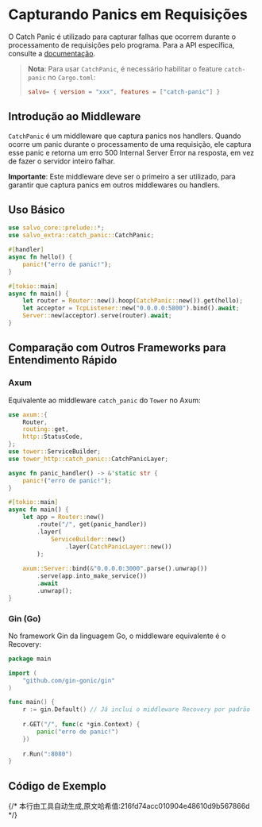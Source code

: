 # Capturando Panics em Requisições

O Catch Panic é utilizado para capturar falhas que ocorrem durante o processamento de requisições pelo programa. Para a API específica, consulte a [documentação](https://docs.rs/salvo_extra/latest/salvo_extra/catch_panic/index.html).

> **Nota**: Para usar `CatchPanic`, é necessário habilitar o feature `catch-panic` no `Cargo.toml`:
> ```toml
> salvo= { version = "xxx", features = ["catch-panic"] }
> ```

## Introdução ao Middleware

`CatchPanic` é um middleware que captura panics nos handlers. Quando ocorre um panic durante o processamento de uma requisição, ele captura esse panic e retorna um erro 500 Internal Server Error na resposta, em vez de fazer o servidor inteiro falhar.

**Importante**: Este middleware deve ser o primeiro a ser utilizado, para garantir que captura panics em outros middlewares ou handlers.

## Uso Básico

```rust
use salvo_core::prelude::*;
use salvo_extra::catch_panic::CatchPanic;

#[handler]
async fn hello() {
    panic!("erro de panic!");
}

#[tokio::main]
async fn main() {
    let router = Router::new().hoop(CatchPanic::new()).get(hello);
    let acceptor = TcpListener::new("0.0.0.0:5800").bind().await;
    Server::new(acceptor).serve(router).await;
}
```

## Comparação com Outros Frameworks para Entendimento Rápido

### Axum

Equivalente ao middleware `catch_panic` do `Tower` no Axum:

```rust
use axum::{
    Router,
    routing::get,
    http::StatusCode,
};
use tower::ServiceBuilder;
use tower_http::catch_panic::CatchPanicLayer;

async fn panic_handler() -> &'static str {
    panic!("erro de panic!");
}

#[tokio::main]
async fn main() {
    let app = Router::new()
        .route("/", get(panic_handler))
        .layer(
            ServiceBuilder::new()
                .layer(CatchPanicLayer::new())
        );
    
    axum::Server::bind(&"0.0.0.0:3000".parse().unwrap())
        .serve(app.into_make_service())
        .await
        .unwrap();
}
```

### Gin (Go)

No framework Gin da linguagem Go, o middleware equivalente é o Recovery:

```go
package main

import (
    "github.com/gin-gonic/gin"
)

func main() {
    r := gin.Default() // Já inclui o middleware Recovery por padrão
    
    r.GET("/", func(c *gin.Context) {
        panic("erro de panic!")
    })
    
    r.Run(":8080")
}
```

## Código de Exemplo


<Tabs>
  <Tab label="main.rs">
    <CatchPanicCode/>
  </Tab>
  <Tab label="Cargo.toml">
    <CatchPanicCargoCode/>
  </Tab>
</Tabs>
{/* 本行由工具自动生成,原文哈希值:216fd74acc010904e48610d9b567866d */}